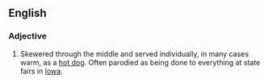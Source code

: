 ==English==

===Adjective===
{{head|en|adjective}}

# {{lb|en|humorous}} Skewered through the middle and served individually, in many cases warm, as a [[hot dog]]. Often parodied as being done to everything at state fairs in [[Iowa]].